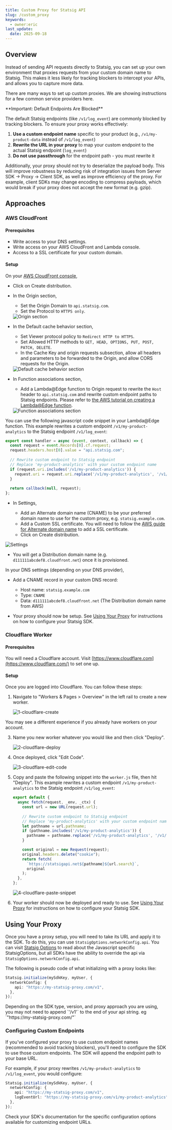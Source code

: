```yaml
---
title: Custom Proxy for Statsig API
slug: /custom_proxy
keywords:
  - owner:eric
last_update:
  date: 2025-09-18
---
```


## Overview

Instead of sending API requests directly to Statsig, you can set up your own environment that proxies requests from your custom domain name to Statsig. This makes it less likely for tracking blockers to intercept your APIs, and allows you to capture more data.

There are many ways to set up custom proxies. We are showing instructions for a few common service providers here.

<Warning>
**Important: Default Endpoints Are Blocked**

The default Statsig endpoints (like `/v1/log_event`) are commonly blocked by tracking blockers. To ensure your proxy works effectively:

1. **Use a custom endpoint name** specific to your product (e.g., `/v1/my-product-data` instead of `/v1/log_event`)
2. **Rewrite the URL in your proxy** to map your custom endpoint to the actual Statsig endpoint (`log_event`)
3. **Do not use passthrough** for the endpoint path - you must rewrite it

Additionally, your proxy should not try to deserialize the payload body. This will improve robustness by reducing risk of integration issues from Server SDK -> Proxy -> Client SDK, as well as improve efficiency of the proxy. For example, client SDKs may change encoding to compress payloads, which would break if your proxy does not accept the new format (e.g. gzip).
</Warning>

## Approaches

### AWS CloudFront

#### Prerequisites

- Write access to your DNS settings.
- Write access on your AWS CloudFront and Lambda console.
- Access to a SSL certificate for your custom domain.

#### Setup

On your [AWS CloudFront console](https://console.aws.amazon.com/cloudfront/),

- Click on Create distribution.
- In the Origin section,

  - Set the Origin Domain to `api.statsig.com`.
  - Set the Protocol to `HTTPS only`.

  <Frame>
    <img src="https://user-images.githubusercontent.com/7304774/178337858-834c6762-15b4-410d-91bb-68e04932523e.png" alt="Origin section" />
  </Frame>

- In the Default cache behavior section,

  - Set Viewer protocol policy to `Redirect HTTP to HTTPS`.
  - Set Allowed HTTP methods to `GET, HEAD, OPTIONS, PUT, POST, PATCH, DELETE`.
  - In the Cache Key and origin requests subsection, allow all headers and parameters to be forwarded to the Origin, and allow CORS requests for the Origin.

  <Frame>
    <img src="https://user-images.githubusercontent.com/7304774/178590547-acdedcb6-e15a-4086-a29f-0657242d9894.png" alt="Default cache behavior section" />
  </Frame>

- In Function associations section,

  - Add a Lambda@Edge function to Origin request to rewrite the `Host` header to `api.statsig.com` and rewrite custom endpoint paths to Statsig endpoints. Please refer to [the AWS tutorial on creating a Lambda@Edge function](https://docs.aws.amazon.com/AmazonCloudFront/latest/DeveloperGuide/lambda-edge-how-it-works-tutorial.html).

  <Frame>
    <img src="https://user-images.githubusercontent.com/7304774/178591897-a93a046a-c76f-4fc6-ab0c-86452de99be7.png" alt="Function associations section" />
  </Frame>

You can use the following javascript code snippet in your Lambda@Edge function. This example rewrites a custom endpoint `/v1/my-product-analytics` to the Statsig endpoint `/v1/log_event`:

```javascript
export const handler = async (event, context, callback) => {
  const request = event.Records[0].cf.request;
  request.headers.host[0].value = "api.statsig.com";
  
  // Rewrite custom endpoint to Statsig endpoint
  // Replace 'my-product-analytics' with your custom endpoint name
  if (request.uri.includes('/v1/my-product-analytics')) {
    request.uri = request.uri.replace('/v1/my-product-analytics', '/v1/log_event');
  }
  
  return callback(null, request);
};
```

- In Settings,

  - Add an Alternate domain name (CNAME) to be your preferred domain name to use for the custom proxy, e.g. `statsig.example.com`.
  - Add a Custom SSL certificate. You will need to follow the [AWS guide for Alternate domain name](https://docs.aws.amazon.com/AmazonCloudFront/latest/DeveloperGuide/CNAMEs.html#alternate-domain-names-requirements) to add a SSL certificate.
  - Click on Create distribution.

<Frame>
  <img src="https://user-images.githubusercontent.com/7304774/178337890-828e9f37-dd28-43a3-adc1-061052916045.png" alt="Settings" />
</Frame>

- You will get a Distribution domain name (e.g. `d111111abcdef8.cloudfront.net`) once it is provisioned.

In your DNS settings (depending on your DNS provider),

- Add a CNAME record in your custom DNS record:

  - Host name: `statsig.example.com`
  - Type: `CNAME`
  - Data: `d111111abcdef8.cloudfront.net` (The Distribution domain name from AWS)

- Your proxy should now be setup. See [Using Your Proxy](#using-your-proxy) for instructions on how to configure your Statsig SDK.

### Cloudflare Worker

#### Prerequisites

You will need a Cloudflare account. Visit [https://www.cloudflare.com](https://www.cloudflare.com/) to set one up.

#### Setup

Once you are logged into Cloudflare. You can follow these steps:

1.  Navigate to "Workers & Pages > Overview" in the left rail to create a new worker.

    <Frame>
      <img src="https://github.com/statsig-io/statsig-kit/assets/95646168/39bcd1ad-ddcc-4be9-9d71-905ed6a90b8b" alt="1-cloudflare-create" />
    </Frame>

<Note>
    You may see a different experience if you already have workers on your account.
</Note>

3.  Name you new worker whatever you would like and then click "Deploy".

    <Frame>
      <img src="https://github.com/statsig-io/statsig-kit/assets/95646168/9d728e12-675e-4648-b6ee-ce84c72b305c" alt="2-cloudflare-deploy" />
    </Frame>

4.  Once deployed, click "Edit Code".

    <Frame>
      <img src="https://github.com/statsig-io/statsig-kit/assets/95646168/8c971a58-5bb7-4faa-a7ba-4574ab29f0ce" alt="3-cloudflare-edit-code" />
    </Frame>

5.  Copy and paste the following snippet into the `worker.js` file, then hit "Deploy". This example rewrites a custom endpoint `/v1/my-product-analytics` to the Statsig endpoint `/v1/log_event`:

    ```javascript
    export default {
      async fetch(request, _env, _ctx) {
        const url = new URL(request.url);
        
        // Rewrite custom endpoint to Statsig endpoint
        // Replace 'my-product-analytics' with your custom endpoint name
        let pathname = url.pathname;
        if (pathname.includes('/v1/my-product-analytics')) {
          pathname = pathname.replace('/v1/my-product-analytics', '/v1/log_event');
        }

        const original = new Request(request);
        original.headers.delete("cookie");
        return fetch(
          `https://statsigapi.net${pathname}${url.search}`,
          original
        );
      },
    };
    ```

    <Frame>
      <img src="https://github.com/statsig-io/statsig-kit/assets/95646168/558498dd-159f-409e-acef-a31e0dff86c2" alt="4-cloudflare-paste-snippet" />
    </Frame>

6.  Your worker should now be deployed and ready to use. See [Using Your Proxy](#using-your-proxy) for instructions on how to configure your Statsig SDK.

## Using Your Proxy

Once you have a proxy setup, you will need to take its URL and apply it to the SDK. To do this, you can use `StatsigOptions.networkConfig.api`. You can visit [Statsig Options](/client/javascript-sdk#statsig-options) to read about the Javascript specific StatsigOptions, but all SDKs have the ability to override the api via `StatsigOptions.networkConfig.api`.

The following is pseudo code of what initializing with a proxy looks like:

```typescript
Statsig.initialize(mySdkKey, myUser, {
  networkConfig: {
    api: "https://my-statsig-proxy.com/v1",
  },
});
```

<Note>
Depending on the SDK type, version, and proxy approach you are using, you may not need to append `'/v1'` to the end of your api string. eg `"https://my-statsig-proxy.com/"`
</Note>

### Configuring Custom Endpoints

If you've configured your proxy to use custom endpoint names (recommended to avoid tracking blockers), you'll need to configure the SDK to use those custom endpoints. The SDK will append the endpoint path to your base URL.

For example, if your proxy rewrites `/v1/my-product-analytics` to `/v1/log_event`, you would configure:

```typescript
Statsig.initialize(mySdkKey, myUser, {
  networkConfig: {
    api: "https://my-statsig-proxy.com/v1",
    logEventUrl: "https://my-statsig-proxy.com/v1/my-product-analytics",
  },
});
```

Check your SDK's documentation for the specific configuration options available for customizing endpoint URLs.
